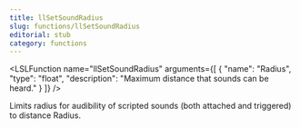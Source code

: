 ```yaml
---
title: llSetSoundRadius
slug: functions/llSetSoundRadius
editorial: stub
category: functions
---
```


<LSLFunction
	name="llSetSoundRadius"
	arguments={[
	{
		"name": "Radius",
		"type": "float",
		"description": "Maximum distance that sounds can be heard."
	}
]}
/>

Limits radius for audibility of scripted sounds (both attached and triggered) to distance Radius.
